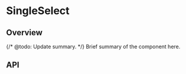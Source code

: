 
<Meta of={SingleSelectStories} />

# SingleSelect

<ResourceLinks
  sourceCode="https://github.com/cultureamp/kaizen-design-system/tree/main/packages/components/src/__alpha__/SingleSelect"
  figma=""
  designGuidelines=""
/>

<AlphaNotice />

<KAIOInstallation exportNames="SingleSelect" isAlpha />

## Overview

{/* @todo: Update summary. */}
Brief summary of the component here.

<Canvas of={SingleSelectStories.Playground} />
<Controls of={SingleSelectStories.Playground} />

## API
